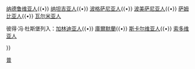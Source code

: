 {{Navbox
|name = Prussian clans
|title = [[古普鲁士人]]氏族
|list1 = <div>
现代历史学家列入：[[巴尔蒂亚人]]{{•}} [[纳德鲁维亚人]]{{•}} [[纳坦吉亚人]]{{•}} [[波格萨尼亚人]]{{•}} [[波美萨尼亚人]]{{•}} [[萨姆比亚人]]{{•}} [[瓦尔米亚人]]

彼得·冯·杜斯堡列入：[[加林迪亚人]]{{•}} [[庫爾默蘭]]{{•}} [[斯卡尔维亚人]]{{•}} [[约特温吉亚人|索多维亚人]]
</div>

}}<noinclude>
[[Category:歐洲族群模板|普]]
</noinclude>